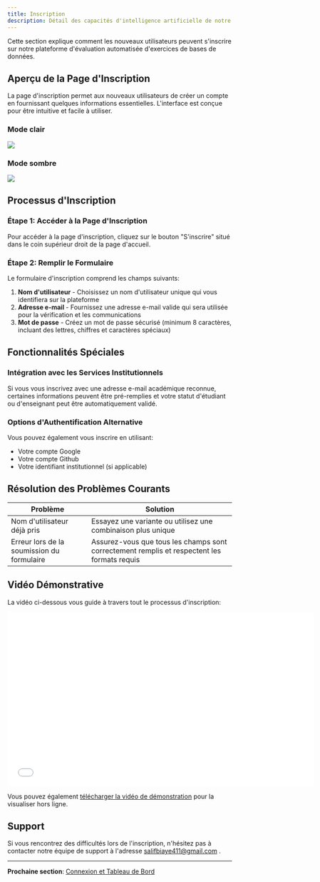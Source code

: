 ```yaml
---
title: Inscription
description: Détail des capacités d'intelligence artificielle de notre plateforme d'évaluation
---
```




Cette section explique comment les nouveaux utilisateurs peuvent s'inscrire sur notre plateforme d'évaluation automatisée d'exercices de bases de données.

## Aperçu de la Page d'Inscription

La page d'inscription permet aux nouveaux utilisateurs de créer un compte en fournissant quelques informations essentielles. L'interface est conçue pour être intuitive et facile à utiliser.

### Mode clair
<img  src="/assets/light-signup.png" className="w-50 rounded-lg"/>

### Mode sombre
<img src="/assets/dark-signup.png" className="w-50 rounded-lg"/>

## Processus d'Inscription

### Étape 1: Accéder à la Page d'Inscription

Pour accéder à la page d'inscription, cliquez sur le bouton "S'inscrire" situé dans le coin supérieur droit de la page d'accueil.

### Étape 2: Remplir le Formulaire

Le formulaire d'inscription comprend les champs suivants:

1. **Nom d'utilisateur** - Choisissez un nom d'utilisateur unique qui vous identifiera sur la plateforme
2. **Adresse e-mail** - Fournissez une adresse e-mail valide qui sera utilisée pour la vérification et les communications
3. **Mot de passe** - Créez un mot de passe sécurisé (minimum 8 caractères, incluant des lettres, chiffres et caractères spéciaux)



## Fonctionnalités Spéciales

### Intégration avec les Services Institutionnels

Si vous vous inscrivez avec une adresse e-mail académique reconnue, certaines informations peuvent être pré-remplies et votre statut d'étudiant ou d'enseignant peut être automatiquement validé.

### Options d'Authentification Alternative

Vous pouvez également vous inscrire en utilisant:
- Votre compte Google
- Votre compte Github
- Votre identifiant institutionnel (si applicable)

## Résolution des Problèmes Courants

| Problème | Solution |
|----------|----------|
| Nom d'utilisateur déjà pris | Essayez une variante ou utilisez une combinaison plus unique |
| Erreur lors de la soumission du formulaire | Assurez-vous que tous les champs sont correctement remplis et respectent les formats requis |

## Vidéo Démonstrative

La vidéo ci-dessous vous guide à travers tout le processus d'inscription:


<div className={"w-full flex justify-center items-center"}>
    <iframe
        className={"rounded-lg"}
        width="688"
        height="390"
        src="/videos/inscription.mp4"
        frameborder="0"
        allowfullscreen>
    </iframe>
</div>


[//]: # ([![Aperçu de la vidéo de démonstration d'inscription]&#40;/images/inscription/video-preview.jpg&#41;]&#40;/videos/demo-inscription.mp4&#41;)
Vous pouvez également [télécharger la vidéo de démonstration](/inscription.mp4) pour la visualiser hors ligne.

## Support

Si vous rencontrez des difficultés lors de l'inscription, n'hésitez pas à contacter notre équipe de support à l'adresse salifbiaye411@gmail.com .

---

**Prochaine section**: [Connexion et Tableau de Bord](/guide/connexion-tableau-de-bord)











































